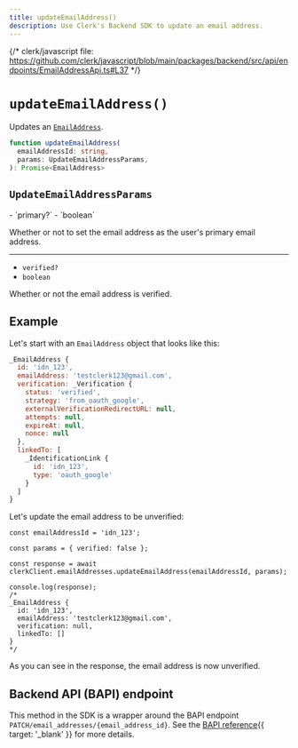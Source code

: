 ```yaml
---
title: updateEmailAddress()
description: Use Clerk's Backend SDK to update an email address.
---
```


{/* clerk/javascript file: https://github.com/clerk/javascript/blob/main/packages/backend/src/api/endpoints/EmailAddressApi.ts#L37 */}

# `updateEmailAddress()`

Updates an [`EmailAddress`](/docs/references/javascript/email-address).

```ts
function updateEmailAddress(
  emailAddressId: string,
  params: UpdateEmailAddressParams,
): Promise<EmailAddress>
```

## `UpdateEmailAddressParams`

<Properties>
  - `primary?`
  - `boolean`

  Whether or not to set the email address as the user's primary email address.

  ---

  - `verified?`
  - `boolean`

  Whether or not the email address is verified.
</Properties>

## Example

Let's start with an `EmailAddress` object that looks like this:

```js {{ prettier: false }}
_EmailAddress {
  id: 'idn_123',
  emailAddress: 'testclerk123@gmail.com',
  verification: _Verification {
    status: 'verified',
    strategy: 'from_oauth_google',
    externalVerificationRedirectURL: null,
    attempts: null,
    expireAt: null,
    nonce: null
  },
  linkedTo: [
    _IdentificationLink {
      id: 'idn_123',
      type: 'oauth_google'
    }
  ]
}
```

Let's update the email address to be unverified:

```tsx {{ prettier: false, mark: [[12, 13]] }}
const emailAddressId = 'idn_123';

const params = { verified: false };

const response = await clerkClient.emailAddresses.updateEmailAddress(emailAddressId, params);

console.log(response);
/*
_EmailAddress {
  id: 'idn_123',
  emailAddress: 'testclerk123@gmail.com',
  verification: null,
  linkedTo: []
}
*/
```

As you can see in the response, the email address is now unverified.

## Backend API (BAPI) endpoint

This method in the SDK is a wrapper around the BAPI endpoint `PATCH/email_addresses/{email_address_id}`. See the [BAPI reference](/docs/reference/backend-api/tag/Email-Addresses#operation/UpdateEmailAddress){{ target: '_blank' }} for more details.
